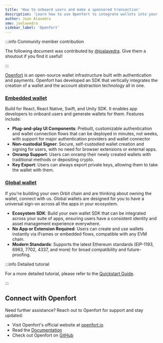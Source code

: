 ```yaml
---
title: 'How to onboard users and make a sponsored transaction'
description: 'Learn how to use Openfort to integrate wallets into your project on Arbitrum'
author: Joan Alavedra
sme: joalavedra
sidebar_label: 'Openfort'
---
```


:::info Community member contribution

The following document was contributed by [@joalavedra](https://github.com/joalavedra). Give them a shoutout if you find it useful!

:::

[Openfort](https://openfort.io) is an open-source wallet infrastructure built with authentication and payments. Openfort has developed an SDK that vertically integrates the creation of a wallet and the account abstraction technology all in one.  

### [Embedded wallet](https://www.openfort.io/embedded-wallet)

Build for React, React Native, Swift, and Unity SDK. It enables app developers to onboard users and generate wallets for them. Features include:

- **Plug-and-play UI Components**: Prebuilt, customizable authentication and wallet connection flows that can be deployed in minutes, not weeks, with support for major authentication providers and wallet connector
- **Non-custodial Signer**: Secure, self-custodied wallet creation and signing for users, with no need for browser extensions or external apps.
- **Onramp Support**: Users can onramp their newly created wallets with traditional methods or depositing crypto.
- **Key Export**: Users can always export private keys, allowing them to take the wallet with them.

### [Global wallet](https://www.openfort.io/crossapp-wallet)

If you're building your own Orbit chain and are thinking about owning the wallet, connect with us. Global wallets are designed for you to have a universal sign-on across all the apps in your ecosystem. 

- **Ecosystem SDK**: Build your own wallet SDK that can be integrated across your suite of apps, ensuring users have a consistent identity and asset management experience everywhere.
- **No App or Extension Required**: Users can create and use wallets instantly via iFrames or embedded flows, compatible with any EVM chain.
- **Modern Standards**: Supports the latest Ethereum standards (EIP-1193, 6963, 7702, 4337, and more) for broad compatibility and future-proofing.

:::info Detailed tutorial

For a more detailed tutorial, please refer to the [Quickstart Guide](https://www.openfort.io/docs/).

:::

## Connect with Openfort

Need further assistance? Reach out to Openfort for support and stay updated:

- Visit Openfort's official website at [openfort.io](https://www.openfort.io)
- Read the [Documentation](https://www.openfort.io/docs)
- Check out Openfort on [GitHub](https://github.com/openfort-xyz)
